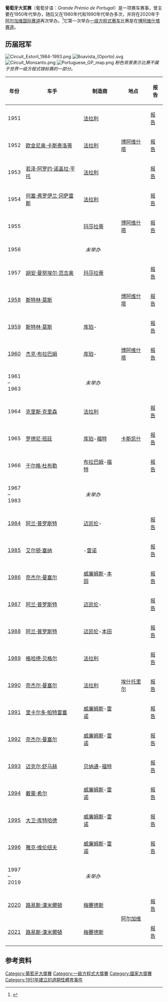 {{noteTA
|G1=F1
}}
{{F1 race 
| Name                  = 葡萄牙大奖赛
| Flag                  = Flag_of_Portugal.svg
| Circuit               =  [[阿尔加维国际赛道|阿尔加维国际赛道]]<br /> ([[2020年世界一级方程式锦标赛|2020]])
| Circuit_image         = [[File:Autódromo_do_Algarve_moto.svg|250px]]
| First_held            = 1951
| Last_held             = 
| Times_held            = 25
| laps = 66
| circuit_length_km = 4.684
| circuit_length_mi = 2.910
| race_length_km = 308.877
| race_length_mi = 191.927
| Most_wins_driver      = {{flagicon|UK}} [[奈杰尔·曼塞尔|奈杰尔·曼塞尔]] (3){{nbsp|8}}<br/> {{flagicon|France}} [[阿兰·普罗斯特|阿兰·普罗斯特]] (3)
| Most_wins_constructor = {{flagicon|Italy}} [[法拉利车队|法拉利]] (7)
}}

'''葡萄牙大奖赛'''（葡萄牙语：''Grande Prémio de Portugal''）是一项赛车赛事，曾主要在1950年代举办，随后又在1980年代和1990年代举办多次，并将在2020年于[[阿尔加维国际赛道|阿尔加维国际赛道]]再次举办。<ref>{{Cite web|title=Portimao – Everything you need to know about the Portuguese circuit ahead of its F1 debut|url=https://www.formula1.com/en/latest/article.portimao-everything-you-need-to-know-about-the-portuguese-circuit-ahead-of.50KrMjSqeSvACOFT6YYYy.html|access-date=2020-07-24|website=www.formula1.com|language=en}}</ref>它第一次举办[[一级方程式赛车|一级方程式赛车]]比赛是在[[博阿维什塔赛道|博阿维什塔赛道]]。

==历届冠军==
[[File:Circuit_Estoril_1984-1993.png|thumb]]
[[File:Boavista_(Oporto).svg|thumb]]
[[File:Circuit_Monsanto.png|thumb]]
[[File:Portuguese_GP_map.png|thumb]]
''粉色背景表示比赛不属于世界一级方程式锦标赛的一部分。''

{| class="wikitable" style="font-size: 95%;"
|-
! 年份
! 车手 
! 制造商
! 地点
! 报告
|- style="background:#fcc;"
! 1951
| {{flagicon|Portugal}} {{le|卡西米罗·德奥利韦拉|Casimiro de Oliveira}}
| [[法拉利|法拉利]]
|rowspan="3"|[[博阿维什塔赛道|博阿维什塔]]
| [[1951年葡萄牙大奖赛|报告]]
|- style="background:#fcc;"
! 1952
| {{flagicon|Italy}} [[欧金尼奥·卡斯泰洛蒂|欧金尼奥·卡斯泰洛蒂]]
| [[法拉利|法拉利]]
| [[1952年葡萄牙大奖赛|报告]]
|- style="background:#fcc;"
! 1953
| {{flagicon|Portugal}} [[若泽·阿罗约·诺盖拉·平托|若泽·阿罗约·诺盖拉·平托]]
| [[法拉利|法拉利]]
| [[1953年葡萄牙大奖赛|报告]]
|- style="background:#fcc;"
! 1954
| {{flagicon|Argentina}} [[何塞·弗罗伊兰·冈萨雷斯|何塞·弗罗伊兰·冈萨雷斯]]
| [[法拉利|法拉利]]
| {{le|蒙桑图赛道|Circuito de Monsanto|蒙桑图}}
| [[1954年葡萄牙大奖赛|报告]]
|- style="background:#fcc;"
! 1955
| {{flagicon|France}} {{le|让·贝拉|Jean Behra}}
| [[玛莎拉蒂|玛莎拉蒂]]
| [[博阿维什塔赛道|博阿维什塔]]
| [[1955年葡萄牙大奖赛|报告]]
|- style="background:#ddd;"
! 1956
|align=center colspan=4| ''未举办''
|- style="background:#fcc;"
! 1957
| {{flagicon|Argentina}} [[胡安·曼努埃尔·范吉奥|胡安·曼努埃尔·范吉奥]]
| [[玛莎拉蒂|玛莎拉蒂]]
| {{le|蒙桑图赛道|Circuito de Monsanto|蒙桑图}}
| [[1957年葡萄牙大奖赛|报告]]
|-
! [[1958年一级方程式赛季|1958]]
| {{flagicon|UK}} [[斯特林·莫斯|斯特林·莫斯]]
| {{le|范沃尔车队|Vanwall|范沃尔}}
| [[博阿维什塔赛道|博阿维什塔]]
| [[1958年葡萄牙大奖赛|报告]]
|-
! [[1959年一级方程式赛季|1959]]
| {{flagicon|UK}} [[斯特林·莫斯|斯特林·莫斯]]
| [[库珀汽车公司|库珀]]-{{le|考文垂顶点|Coventry Climax|顶点}}
| {{le|蒙桑图赛道|Circuito de Monsanto|蒙桑图}}
| [[1959年葡萄牙大奖赛|报告]]
|-
! [[1960年一级方程式赛季|1960]]
| {{flagicon|Australia}} [[约翰·亚瑟·杰克·布拉汉姆|杰克·布拉巴姆]]
| [[库珀汽车公司|库珀]]-{{le|考文垂顶点|Coventry Climax|顶点}}
| [[博阿维什塔赛道|博阿维什塔]]
| [[1960年葡萄牙大奖赛|报告]]
|- style="background:#ddd;"
! 1961<br>–<br>1963
|align=center colspan=4| ''未举办''
|- style="background:#fcc;"
! 1964
| {{flagicon|UK}} [[克里斯·克里森|克里斯·克里森]]
| [[法拉利|法拉利]]
|rowspan="3"|[[卡斯凯什|卡斯凯什]]
| [[1964年葡萄牙大奖赛|报告]]
|- style="background:#fcc;"
! 1965
| {{flagicon|UK}} [[罗德尼·班廷|罗德尼·班廷]]
| [[库珀汽车公司|库珀]]-[[福特汽车|福特]]
| [[1965年葡萄牙大奖赛|报告]]
|- style="background:#fcc;"
! 1966
| {{flagicon|Switzerland}} [[于尔格·杜布勒|于尔格·杜布勒]]
| [[布拉漢姆|布拉巴姆]]-[[福特汽车|福特]]
| [[1966年葡萄牙大奖赛|报告]]
|- style="background:#ddd;"
! 1967<br>–<br>1983
|align=center colspan=4| ''未举办''
|-
! [[1984年世界一级方程式锦标赛|1984]]
| {{flagicon|FRA}} [[阿兰·普罗斯特|阿兰·普罗斯特]]
| [[迈凯伦车队|迈凯伦]]-{{le|先锋派科技|Techniques d'Avant Garde|TAG}}
|rowspan="13"| [[埃什托里尔赛道|埃什托里尔]]
| [[1984年葡萄牙大奖赛|报告]]
|-
! [[1985年世界一级方程式锦标赛|1985]]
| {{flagicon|BRA|1968}} [[艾尔顿·塞纳|艾尔顿·塞纳]]
| {{le|路特斯车队 (1954年)|Team Lotus|路特斯}}-[[雷诺车队|雷诺]]
| [[1985年葡萄牙大奖赛|报告]]
|-
! [[1986年世界一级方程式锦标赛|1986]]
| {{flagicon|GBR}} [[奈杰尔·曼塞尔|奈杰尔·曼塞尔]]
| [[威廉姆斯车队|威廉姆斯]]-[[本田车队|本田]]
| [[1986年葡萄牙大奖赛|报告]]
|-
! [[1987年世界一级方程式锦标赛|1987]]
| {{flagicon|FRA}} [[阿兰·普罗斯特|阿兰·普罗斯特]]
| [[迈凯伦车队|迈凯伦]]-{{le|先锋派科技|Techniques d'Avant Garde|TAG}}
| [[1987年葡萄牙大奖赛|报告]]
|-
! [[1988年世界一级方程式锦标赛|1988]]
| {{flagicon|FRA}} [[阿兰·普罗斯特|阿兰·普罗斯特]]
| [[迈凯伦车队|迈凯伦]]-[[本田车队|本田]]
| [[1988年葡萄牙大奖赛|报告]]
|-
! [[1989年世界一级方程式锦标赛|1989]]
| {{flagicon|AUT}} [[格哈德·贝格尔|格哈德·贝格尔]]
| [[法拉利车队|法拉利]]
| [[1989年葡萄牙大奖赛|报告]]
|-
! [[1990年世界一级方程式锦标赛|1990]]
| {{flagicon|GBR}} [[奈杰尔·曼塞尔|奈杰尔·曼塞尔]]
| [[法拉利车队|法拉利]]
| [[1990年葡萄牙大奖赛|报告]]
|-
! [[1991年世界一级方程式锦标赛|1991]]
| {{flagicon|ITA}} [[里卡尔多·帕特雷塞|里卡尔多·帕特雷塞]]
| [[威廉姆斯车队|威廉姆斯]]-[[雷诺车队|雷诺]]
| [[1991年葡萄牙大奖赛|报告]]
|-
! [[1992年世界一级方程式锦标赛|1992]]
| {{flagicon|GBR}} [[奈杰尔·曼塞尔|奈杰尔·曼塞尔]]
| [[威廉姆斯车队|威廉姆斯]]-[[雷诺车队|雷诺]]
| [[1992年葡萄牙大奖赛|报告]]
|-
! [[1993年世界一级方程式锦标赛|1993]]
| {{flagicon|DEU}} [[迈克尔·舒马赫|迈克尔·舒马赫]]
| [[贝纳通车队|贝纳通]]-[[福特汽车|福特]]
| [[1993年葡萄牙大奖赛|报告]]
|-
! [[1994年世界一级方程式锦标赛|1994]]
| {{flagicon|GBR}} [[戴蒙·希尔|戴蒙·希尔]]
| [[威廉姆斯车队|威廉姆斯]]-[[雷诺车队|雷诺]]
| [[1994年葡萄牙大奖赛|报告]]
|-
! [[1995年世界一级方程式锦标赛|1995]]
| {{flagicon|GBR}} [[大卫·库特哈德|大卫·库特哈德]]
| [[威廉姆斯车队|威廉姆斯]]-[[雷诺车队|雷诺]]
| [[1995年葡萄牙大奖赛|报告]]
|-
! [[1996年世界一级方程式锦标赛|1996]]
| {{flagicon|CAN}} [[雅克·维伦纽夫|雅克·维伦纽夫]]
| [[威廉姆斯车队|威廉姆斯]]-[[雷诺车队|雷诺]]
| [[1996年葡萄牙大奖赛|报告]]
|- style="background:#ddd;"
! 1997<br>–<br>2019
|align=center colspan=4| ''未举办''
|-
! [[2020年世界一级方程式锦标赛|2020]]
| {{flagicon|GBR}} [[路易斯·漢米爾頓|路易斯·漢米爾頓]]
| [[梅賽德斯車隊|梅賽德斯]]
|rowspan="2"| [[阿尔加维国际赛道|阿尔加维]]
| [[2020年葡萄牙大奖赛|报告]]
|-
! [[2021年世界一级方程式锦标赛|2021]]
| {{flagicon|GBR}} [[路易斯·漢米爾頓|路易斯·漢米爾頓]]
| [[梅賽德斯車隊|梅賽德斯]]
| [[2021年葡萄牙大奖赛|报告]]
|}

==参考资料==
{{reflist}}

{{一级方程式大奖赛}}

[[Category:葡萄牙大獎賽|Category:葡萄牙大獎賽]]
[[Category:一級方程式大獎賽|Category:一級方程式大獎賽]]
[[Category:國家大獎賽|Category:國家大獎賽]]
[[Category:1951年建立的週期性體育事件|Category:1951年建立的週期性體育事件]]